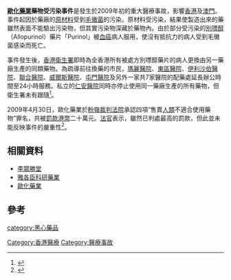 '''[[歐化藥業|歐化藥業]]藥物受污染事件'''是發生於2009年初的重大醫療事故，影響[[香港|香港]]及[[澳門|澳門]]。事件起因於藥廠的[[原材料|原材料]]受到[[毛黴菌|毛黴菌]]的污染。原材料受污染，結果使製造出來的藥雖然表面不能驗出污染物，但其實污染物深藏於藥物內。由於部分受污染的[[別嘌醇|別嘌醇]]（Allopurinol）藥片「Purinol」被[[血癌|血癌]]病人服用，使沒有抵抗力的病人受到毛黴菌感染而死亡。

事件發生後，[[香港衛生署|香港衛生署]]即時為全香港所有被處方別嘌醇藥片的病人更換由另一藥廠生產的同類藥物。為疏導前往換藥的市民，[[瑪麗醫院|瑪麗醫院]]、[[東區醫院|東區醫院]]、[[伊利沙伯醫院|伊利沙伯醫院]]、[[基督教聯合醫院|聯合醫院]]、[[威爾斯醫院|威爾斯醫院]]、[[屯門醫院|屯門醫院]]及另外一家共7家醫院的配藥處延長辦公時間至24小時服務。私立的[[仁安醫院|仁安醫院]]同時亦停止使用同一藥廠生產的所有藥物，但衛生署未有跟隨<ref>{{cite news|url=http://www.mpinews.com/htm/Inews/20090308/gb71040i.htm|title=公立醫院開始換問題痛風藥|date=2009-03-08|accessdate=2009-03-08|publisher=[[明報|明報]]|work=|deadurl=yes|archiveurl=https://web.archive.org/web/20090312041034/http://www.mpinews.com/htm/INews/20090308/gb71040i.htm|archivedate=2009-03-12}}</ref>。

2009年4月30日，歐化藥業於[[粉嶺裁判法院|粉嶺裁判法院]]承認四項“售賣[[人類|人類]]不適合使用藥物”罪名，共被[[罰款|罰款]][[港幣|港幣]]二十萬元。[[法官|法官]]表示，雖然已判處最高的罰款，但此並未能反映事件的嚴重性<ref>{{cite news|url=http://news.sina.com.hk/cgi-bin/nw/show.cgi/2/1/1/1119915/1.html|title=歐化藥業四罪共罰20萬|date=2009-05-01|accessdate=2009-05-01|publisher=[[星島日報|星島日報]]|work=香港[[新浪網|新浪網]]|archive-url=https://web.archive.org/web/20090504071128/http://news.sina.com.hk/cgi-bin/nw/show.cgi/2/1/1/1119915/1.html|archive-date=2009-05-04|dead-url=yes}}</ref>。

== 相關資料 ==
* [[李眾勝堂|李眾勝堂]]
* [[雅各臣科研藥業|雅各臣科研藥業]]
* [[歐化藥業|歐化藥業]]

== 參考 ==
{{reflist}}

{{HK-soc-stub}}

[[Category:香港醫療|Category:香港醫療]]
[[Category:醫療事故|Category:醫療事故]]
[[category:黑心藥品|category:黑心藥品]]